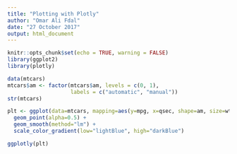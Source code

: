 ```yaml
---
title: "Plotting with Plotly"
author: "Omar Ali Fdal"
date: "27 October 2017"
output: html_document
---
```


```r
knitr::opts_chunk$set(echo = TRUE, warning = FALSE)
library(ggplot2)
library(plotly)
```



```r
data(mtcars)
mtcars$am <- factor(mtcars$am, levels = c(0, 1),
                    labels = c("automatic", "manual"))
str(mtcars)

plt <- ggplot(data=mtcars, mapping=aes(y=mpg, x=qsec, shape=am, size=wt, color=hp)) +
  geom_point(alpha=0.5) +
  geom_smooth(method="lm") + 
  scale_color_gradient(low="lightBlue", high="darkBlue")

ggplotly(plt)
```